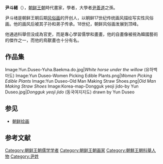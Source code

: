 {{Infobox Korean name
|img=Yun Du-seo.jpg
|caption=自画像
|hangul=윤두서
|hanja=尹斗緖
|rr=Yun Du-seo
|mr=Yun Tusŏ
|hangulho=공재
|hanjaho=恭齋
|rrho=Gongjae
|mrho=Kongjae
|hangulja=효언
|hanjaja=孝彦
|rrja=Hyo-eon
|mrja=Hyoŏn
}}
'''尹斗緒'''（{{bd|1668年||1715年||}}），[[朝鲜王朝|朝鲜王朝]]時代畫家，學者，大學者[[尹善道|尹善道]]之孫{{r|郑炳模|page=195}}。

尹斗绪是朝鲜王朝后期[[朝鲜风俗画|风俗画]]的开创人，以朝鲜17世纪传统画风描绘写实性风俗画。他的画风后被其子孙和弟子传承。18世纪，朝鲜风俗画发展到顶峰{{r|郑炳模|page=190-191}}。

他通過科舉但没成為官吏，而是專心學習儒學和畫畫，他的自畫像被視為韓國藝術的傑作之一，而他的鳥獸畫也十分有名。

==作品集==
<gallery>
Image:Yun.Duseo-Yuha.Baekma.do.jpg|''White horse under the willow'' (유하백마도)
Image:Yun Duseo-Women Picking Edible Plants.png|''Women Picking Edible Plants''
Image:Yun Duseo-Old Man Making Straw Shoes.png|''Old Man Making Straw Shoes''
Image:Korea-map-Dongguk yeoji jido-by Yun Duseo.jpg|''Dongguk yeoji jido'' (동국여지지도) drawn by Yun Duseo
</gallery>

==参见==
*[[朝鲜绘画|朝鲜绘画]]

==参考文献==
{{Reflist|refs=
<ref name="郑炳模" >{{cite book |language = | author =（韩）郑炳模著 | coauthors =金青龙、赵亮译   | title =《韩国风俗画》 | date =2015年 | location =北京 | publisher = 商务印书馆  |ISBN =978-7-100-11204-8}}</ref>
}}

{{Authority control}}
[[Category:朝鲜王朝儒学学者|Category:朝鲜王朝儒学学者]]
[[Category:朝鲜王朝画家|Category:朝鲜王朝画家]]
[[Category:朝鮮王朝科舉人物|Category:朝鮮王朝科舉人物]]
[[Category:尹姓|Category:尹姓]]